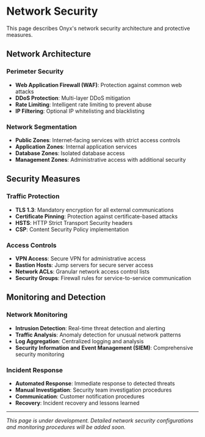# Network Security

This page describes Onyx's network security architecture and protective measures.

## Network Architecture

### Perimeter Security
- **Web Application Firewall (WAF)**: Protection against common web attacks
- **DDoS Protection**: Multi-layer DDoS mitigation
- **Rate Limiting**: Intelligent rate limiting to prevent abuse
- **IP Filtering**: Optional IP whitelisting and blacklisting

### Network Segmentation
- **Public Zones**: Internet-facing services with strict access controls
- **Application Zones**: Internal application services
- **Database Zones**: Isolated database access
- **Management Zones**: Administrative access with additional security

## Security Measures

### Traffic Protection
- **TLS 1.3**: Mandatory encryption for all external communications
- **Certificate Pinning**: Protection against certificate-based attacks
- **HSTS**: HTTP Strict Transport Security headers
- **CSP**: Content Security Policy implementation

### Access Controls
- **VPN Access**: Secure VPN for administrative access
- **Bastion Hosts**: Jump servers for secure server access
- **Network ACLs**: Granular network access control lists
- **Security Groups**: Firewall rules for service-to-service communication

## Monitoring and Detection

### Network Monitoring
- **Intrusion Detection**: Real-time threat detection and alerting
- **Traffic Analysis**: Anomaly detection for unusual network patterns
- **Log Aggregation**: Centralized logging and analysis
- **Security Information and Event Management (SIEM)**: Comprehensive security monitoring

### Incident Response
- **Automated Response**: Immediate response to detected threats
- **Manual Investigation**: Security team investigation procedures
- **Communication**: Customer notification procedures
- **Recovery**: Incident recovery and lessons learned

---

*This page is under development. Detailed network security configurations and monitoring procedures will be added soon.* 